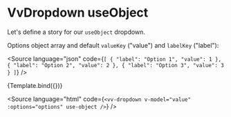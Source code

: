 
<Meta title="Components/Dropdown/Props/useObject" />

# VvDropdown useObject

Let's define a story for our `useObject` dropdown.

Options object array and default `valueKey` ("value") and `labelKey` ("label"):

<Source
	language="json"
	code={`[
	{
		"label": "Option 1",
		"value": 1
	},
	{
		"label": "Option 2",
		"value": 2
	},
	{
		"label": "Option 3",
		"value": 3
	}
]`}
/>

<Canvas>
	<Story
		name="useObject"
		play={dropdownTest}
		args={{
			options: [
				{
					label: 'Option 1',
					value: 1
				},
				{
					label: 'Option 2',
					value: 2
				},
				{
					label: 'Option 3',
					value: 3
				}
			],
			useObject: true
		}}>
		{Template.bind({})}
	</Story>
</Canvas>

<Source
	language="html"
	code={`<vv-dropdown v-model="value" :options="options" use-object />`}
/>
